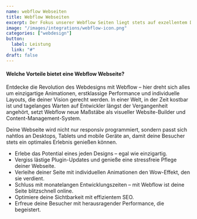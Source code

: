 ```yaml
---
name: webflow Webseiten
title: Webflow Webseiten
excerpt: Der Fokus unserer Webflow Seiten liegt stets auf exzellentem Design, herausragender Funktionalität und unschlagbarer Performance – die perfekte Kombination, um dein Unternehmen zum Strahlen zu bringen und Kunden zu begeistern.
image: "/images/integrations/webflow-icon.png"
categories: ["webdesign"]
button:
  label: Leistung
  link: "#"
draft: false
---
```


#### Welche Vorteile bietet eine Webflow Webseite?

Entdecke die Revolution des Webdesigns mit Webflow – hier dreht sich alles um einzigartige Animationen, erstklassige Performance und individuelle Layouts, die deiner Vision gerecht werden. In einer Welt, in der Zeit kostbar ist und tagelanges Warten auf Entwickler längst der Vergangenheit angehört, setzt Webflow neue Maßstäbe als visueller Website-Builder und Content-Management-System.

Deine Webseite wird nicht nur responsiv programmiert, sondern passt sich nahtlos an Desktops, Tablets und mobile Geräte an, damit deine Besucher stets ein optimales Erlebnis genießen können.

- Erlebe das Potential eines jeden Designs – egal wie einzigartig.
- Vergiss lästige Plugin-Updates und genieße eine stressfreie Pflege deiner Webseite.
- Verleihe deiner Seite mit individuellen Animationen den Wow-Effekt, den sie verdient.
- Schluss mit monatelangen Entwicklungszeiten – mit Webflow ist deine Seite blitzschnell online.
- Optimiere deine Sichtbarkeit mit effizientem SEO.
- Erfreue deine Besucher mit herausragender Performance, die begeistert.
